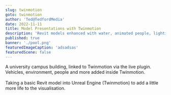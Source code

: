 ```yaml
---
slug: twinmotion
goto: twinmotion
author: 'Ted@TedfordMedia'
date: 2022-11-11
title: Model Presentations with Twinmotion
description: 'Revit models enhanced with water, animated people, lighting, and more'
published: true
banner: './pool.png' 
featuredImageCaption: 'adsadsas'
featuredScene: false
---
```


<Layout>
A university campus building, linked to Twinmotion via the live plugin.  Vehicles, environment, people and more added inside Twinmotion.
<YouTube youTubeId="pDbQWowiQFw" />
</Layout><br /><br />
<Layout>
Taking a basic Revit model into Unreal Engine (Twinmotion) to add a little more life to the visualisation. 
<br /><br />

<YouTube youTubeId="K-TdxmdOJXg" />
</Layout>  <br />
<Layout>   
<YouTube youTubeId="Eaey2kyoxb4" />
</Layout>  